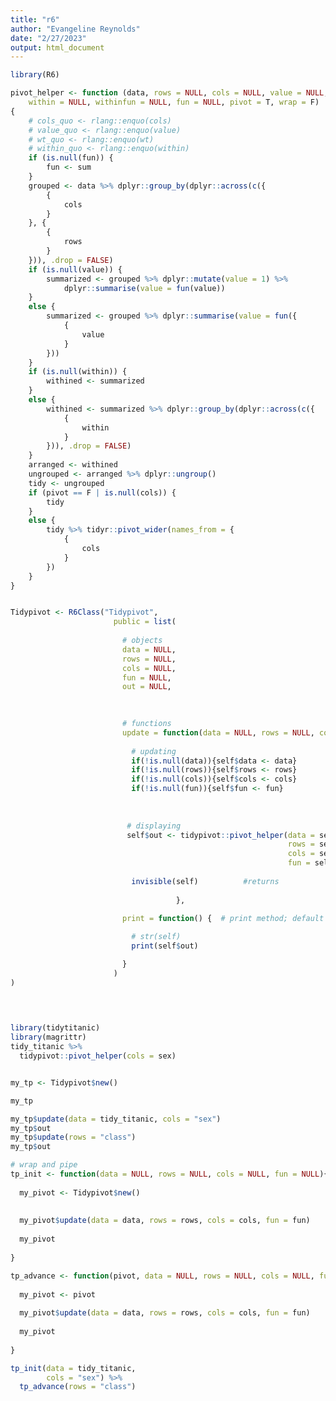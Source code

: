 ```yaml
---
title: "r6"
author: "Evangeline Reynolds"
date: "2/27/2023"
output: html_document
---
```



```r
library(R6)

pivot_helper <- function (data, rows = NULL, cols = NULL, value = NULL, wt = NULL, 
    within = NULL, withinfun = NULL, fun = NULL, pivot = T, wrap = F) 
{
    # cols_quo <- rlang::enquo(cols)
    # value_quo <- rlang::enquo(value)
    # wt_quo <- rlang::enquo(wt)
    # within_quo <- rlang::enquo(within)
    if (is.null(fun)) {
        fun <- sum
    }
    grouped <- data %>% dplyr::group_by(dplyr::across(c({
        {
            cols
        }
    }, {
        {
            rows
        }
    })), .drop = FALSE)
    if (is.null(value)) {
        summarized <- grouped %>% dplyr::mutate(value = 1) %>% 
            dplyr::summarise(value = fun(value))
    }
    else {
        summarized <- grouped %>% dplyr::summarise(value = fun({
            {
                value
            }
        }))
    }
    if (is.null(within)) {
        withined <- summarized
    }
    else {
        withined <- summarized %>% dplyr::group_by(dplyr::across(c({
            {
                within
            }
        })), .drop = FALSE)
    }
    arranged <- withined
    ungrouped <- arranged %>% dplyr::ungroup()
    tidy <- ungrouped
    if (pivot == F | is.null(cols)) {
        tidy
    }
    else {
        tidy %>% tidyr::pivot_wider(names_from = {
            {
                cols
            }
        })
    }
}


Tidypivot <- R6Class("Tidypivot",
                       public = list(
                         
                         # objects
                         data = NULL,
                         rows = NULL,
                         cols = NULL,
                         fun = NULL,
                         out = NULL,
                       
                         

                         # functions
                         update = function(data = NULL, rows = NULL, cols = NULL, fun = NULL){ # a method
                           
                           # updating
                           if(!is.null(data)){self$data <- data}
                           if(!is.null(rows)){self$rows <- rows}
                           if(!is.null(cols)){self$cols <- cols}
                           if(!is.null(fun)){self$fun <- fun}
                           
                           
                           
                          # displaying
                          self$out <- tidypivot::pivot_helper(data = self$data,
                                                              rows = self$rows,
                                                              cols = self$cols,
                                                              fun = self$fun)
                           
                           invisible(self)          #returns
                           
                                     },
                         
                         print = function() {  # print method; default is to print everything

                           # str(self)
                           print(self$out)

                         }
                       )
)
                      
                
```


```r


```


```r
library(tidytitanic)
library(magrittr)
tidy_titanic %>% 
  tidypivot::pivot_helper(cols = sex)


my_tp <- Tidypivot$new() 

my_tp

my_tp$update(data = tidy_titanic, cols = "sex")
my_tp$out
my_tp$update(rows = "class")
my_tp$out

```



```r
# wrap and pipe
tp_init <- function(data = NULL, rows = NULL, cols = NULL, fun = NULL){
  
  my_pivot <- Tidypivot$new()
  
  
  my_pivot$update(data = data, rows = rows, cols = cols, fun = fun)
  
  my_pivot
  
}

tp_advance <- function(pivot, data = NULL, rows = NULL, cols = NULL, fun = NULL){
  
  my_pivot <- pivot
  
  my_pivot$update(data = data, rows = rows, cols = cols, fun = fun)
  
  my_pivot
  
}
```


```r
tp_init(data = tidy_titanic, 
        cols = "sex") %>% 
  tp_advance(rows = "class") 
```
